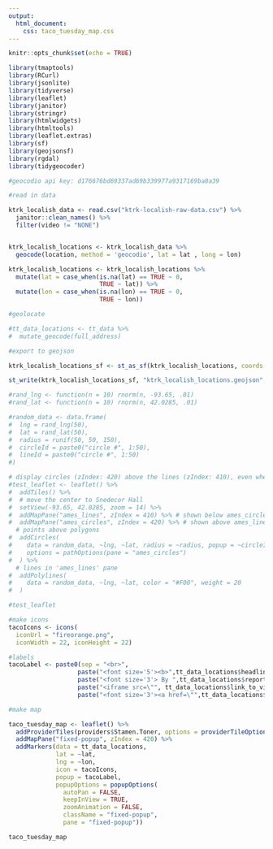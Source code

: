 ```yaml
---
output: 
  html_document:
    css: taco_tuesday_map.css
---
```


```r
knitr::opts_chunk$set(echo = TRUE)
```



```r

library(tmaptools)
library(RCurl)
library(jsonlite)
library(tidyverse)
library(leaflet)
library(janitor)
library(stringr)
library(htmlwidgets)
library(htmltools)
library(leaflet.extras)
library(sf)
library(geojsonsf)
library(rgdal)
library(tidygeocoder)

```

```r

#geocodio api key: d176676bd69337ad69b339977a9317169ba8a39


```


```r

#read in data

ktrk_localish_data <- read.csv("ktrk-localish-raw-data.csv") %>% 
  janitor::clean_names() %>% 
  filter(video != "NONE")


ktrk_localish_locations <- ktrk_localish_data %>%
  geocode(location, method = 'geocodio', lat = lat , long = lon) 

ktrk_localish_locations <- ktrk_localish_locations %>% 
  mutate(lat = case_when(is.na(lat) == TRUE ~ 0,
                         TRUE ~ lat)) %>% 
  mutate(lon = case_when(is.na(lon) == TRUE ~ 0,
                         TRUE ~ lon))

```


```r

#geolocate

#tt_data_locations <- tt_data %>% 
#  mutate_geocode(full_address)

```

```r

#export to geojson

ktrk_localish_locations_sf <- st_as_sf(ktrk_localish_locations, coords = c("lon", "lat"), crs = "4326")

st_write(ktrk_localish_locations_sf, "ktrk_localish_locations.geojson", append = FALSE)

```

```r

#rand_lng <- function(n = 10) rnorm(n, -93.65, .01)
#rand_lat <- function(n = 10) rnorm(n, 42.0285, .01)

#random_data <- data.frame(
#  lng = rand_lng(50),
#  lat = rand_lat(50),
#  radius = runif(50, 50, 150),
#  circleId = paste0("circle #", 1:50),
#  lineId = paste0("circle #", 1:50)
#)

# display circles (zIndex: 420) above the lines (zIndex: 410), even when added first
#test_leaflet <- leaflet() %>%
#  addTiles() %>%
#  # move the center to Snedecor Hall
#  setView(-93.65, 42.0285, zoom = 14) %>%
#  addMapPane("ames_lines", zIndex = 410) %>% # shown below ames_circles
#  addMapPane("ames_circles", zIndex = 420) %>% # shown above ames_lines
  # points above polygons
#  addCircles(
#    data = random_data, ~lng, ~lat, radius = ~radius, popup = ~circleId,
#    options = pathOptions(pane = "ames_circles")
#  ) %>%
  # lines in 'ames_lines' pane
#  addPolylines(
#    data = random_data, ~lng, ~lat, color = "#F00", weight = 20
#  )

#test_leaflet

```

```r

#make icons
tacoIcons <- icons(
  iconUrl = "fireorange.png",
  iconWidth = 22, iconHeight = 22)

#labels
tacoLabel <- paste0(sep = "<br>",
                   paste("<font size='5'><b>",tt_data_locations$headline,"</font size></b>"),
                   paste("<font size='3'> By ",tt_data_locations$reporter_producer),
                   paste("<iframe src=\"", tt_data_locations$link_to_video, "\"></iframe>"),
                   paste("<font size='3'><a href=\"",tt_data_locations$link_to_full_story,"\" target=\"_blank\">Click here for the full story</a></font size>"))

#make map

taco_tuesday_map <- leaflet() %>% 
  addProviderTiles(providers$Stamen.Toner, options = providerTileOptions(minZoom = 5)) %>%
  addMapPane("fixed-popup", zIndex = 420) %>% 
  addMarkers(data = tt_data_locations, 
             lat = ~lat,
             lng = ~lon,
             icon = tacoIcons,
             popup = tacoLabel, 
             popupOptions = popupOptions(
               autoPan = FALSE,
               keepInView = TRUE,
               zoomAnimation = FALSE,
               className = "fixed-popup",
               pane = "fixed-popup"))

taco_tuesday_map

```

